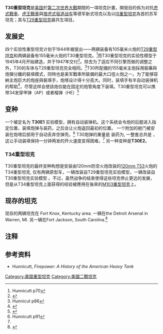 {{expert-subject|date=Augest 2013}}

{{Infobox Weapon
|         name= T30
|        image= Image:T30 Heavy Tank.JPG
|   image_size= 250px
|      caption=  
|      type=[[重型坦克|重型坦克]]
|      origin={{Flag|美国}}
|is_vehicle=yes

<!-- Service history -->
| service            =仅用做实验 
| used_by            ={{USA}}
| wars               =未曾参战
<!-- Production history -->
| designer           =未知
| design_date        =实验模型于1945年4月开始建造
| manufacturer       =未知
| unit_cost          =未知
| production_date= 1947
| number_built       =8
| variants           =T30E1, T30E2,  T58
<!-- General specifications -->
| crew= 6 ([[车长|车长]], 炮手, 驾驶员, 通信兵, 2 x装填兵)
|length= {{convert|429|in|m|abbr=on}} 火炮 forward
|width= 3.80 m (12ft 5in) (T30) <br> 3.3 m (10ft 5in) (T58)
|height= 3.20 m (10ft 5in)
|(T30) <br> 3.17 m (10ft 4in) (T58)
|weight= {{convert|142600|lb|t|abbr=on}} 
|armour= Hull 4 inch maximum<br>Turret 11 inch maximum
|primary_armament= [[155mm_T7|155mm L/40 T7]] [[rifled|rifled]]<ref name="#1">Hunnicutt p220</ref> 火炮 <br> (T30) <br> (34 rounds) <br> 155 mm L/40 T7E1 火炮 <br> (T30E1) <br> 155 mm L/40 T180 火炮 <br> (T58) <br> (32 rounds)
|secondary_armament= 2x M2 HB .50 cal (coaxial and cupola) and M1919A4 .30 cal (bow)
|engine= [[Continental_AV1790|Continental AV1790]]-3 [[air-cooled|air-cooled]]
|engine_power= {{convert|704|hp|kW|abbr=on}} net at 2,800 rpm
|suspension= [[torsion-bar|torsion-bar]]
|speed= {{convert|22|mph|abbr=on}} on roads
|pw_ratio= 10 hp/tonne
|vehicle_range=approx 100 miles (160 km)
}}
{{Otheruses|subject=美军重型坦克|other=中国大陆的一趟列车车次|T29/30次列车}}
'''T30重型坦克'''是[[美国|美国]]於[[第二次世界大戰|第二次世界大戰]]期間的一項坦克計畫，開發目的係为对抗[[虎I坦克|虎式戰車]]、[[虎II坦克|虎王戰車]]與[[猎虎式驱逐战车|猎虎式驱逐战车]]等德军新式坦克以及以[[Is重型坦克|IS重型坦克]]為首的苏军坦克；其与[[T29重型坦克|T29重型坦克]]屬共生項目。

==发展史==
四个实验性重型坦克计划于1944年被提出——两辆装备有105毫米火炮的[[T29重型坦克|T29重型坦克]]和两辆装备有155毫米火炮的T30重型坦克。<ref>Hunnicutt p70</ref>而T30重型坦克的实验性模型于1945年4月开始建造，并于1947年交付<ref>{{Cite web|title=Fort Knox|url=http://www.davidpride.com/Army/us_ft_knox_07.htm|accessdate=2019-09-23|work=www.davidpride.com|archive-date=2019-08-10|archive-url=https://web.archive.org/web/20190810051219/http://www.davidpride.com/Army/us_ft_knox_07.htm|dead-url=no}}</ref>。除去为了适应不同引擎而做的调整之外，T30的车体与T29重型坦克完全相同。<ref>Hunnicut p86</ref>T30所配備的155毫米主炮採用裝藥與炮彈分離的裝填模式，同時也是美军戰車所裝備的最大口徑火炮之一。为了能够容納主炮巨大的炮座與裝填手，炮塔设计得十分高大。同时，装填手有半自动装弹机的帮助<ref>{{Cite web|title=Heavy Tank T30|url=http://img240.imageshack.us/img240/2949/t30t34specs010hw.jpg|archiveurl=https://web.archive.org/web/20110719115418/http://img240.imageshack.us/img240/2949/t30t34specs010hw.jpg|archivedate=2011-07-19|dead-url=yes|accessdate=2013-08-23}}</ref>，尽管这样会使該炮仅能在固定的炮管角度下装填。T30重型坦克可以携带34发穿甲弹（AP）或者榴弹（HE）<ref>{{Cite web|title=T30 (Heavy Tank T30) Heavy Tank Prototype - United States|url=https://www.militaryfactory.com/armor/detail.asp?armor_id=353|accessdate=2019-09-23|work=www.militaryfactory.com|language=en-US|archive-date=2018-07-24|archive-url=https://web.archive.org/web/20180724062732/https://www.militaryfactory.com/armor/detail.asp?armor_id=353|dead-url=no}}</ref>

==变种==
一个被定名为 '''T30E1''' 实验模型，拥有自动装弹机。这个系统会令炮的后膛进入指定位置，装填炮弹与装药，之后会让火炮返回最初的位置。 一个附加的舱门被安装在炮塔后部用于自动丢弃空弹壳。<ref>Hunnicutt p91</ref> 
T30炮弹的重量是{{convert|43|kg|lb|abbr=on}} 装药为{{convert|18|kg|lb|abbr=on}}, 一整套总共是 {{convert|61|kg|lb|abbr=on}}，这让手动装填保持一分钟两发的开火速度变得困难。<ref name="#1"/> 
另一种变种是'''T30E2'''。

=== T34重型坦克 ===
T30重型坦克的最终变种构想是安装由120mm防空火炮改装的[[120mm_T53|120mm T53]]火炮的T34重型坦克, 仅有两辆原型车，一辆改装自T29重型坦克实验模型，一辆改装自T30重型坦克实验模型 。不过，虽然战争的结束使得这些坦克停止更远的发展，但是从T34重型坦克上面获得的经验被應用在後來的[[M103重型坦克|M103重型坦克]]上。

==现存的坦克==
现存的两辆坦克在 Fort Knox, Kentucky area. 一辆在the Detroit Arsenal in Warren, MI. 另一辆在Fort Jackson, South Carolina.<ref>{{Citation|title=Columbia, SC: Fort Jackson - Heavy Tank T-30|url=https://www.flickr.com/photos/skyliner72/3708973303/|date=2009-07-10|accessdate=2019-09-23|first=Danny|last=McKiernan|archive-date=2014-07-15|archive-url=https://web.archive.org/web/20140715031151/https://www.flickr.com/photos/skyliner72/3708973303/|dead-url=no}}</ref>

==注释==
{{Reflist}}

==参考资料==
*Hunnicutt, ''Firepower: A History of the American Heavy Tank''

{{二戰美國裝甲戰鬥車輛}}

[[Category:美国重型坦克|Category:美国重型坦克]]
[[Category:美國二戰坦克|Category:美國二戰坦克]]